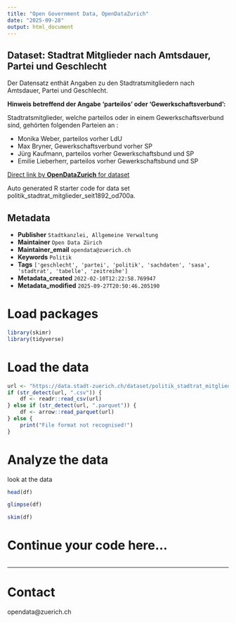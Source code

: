 ```yaml
---
title: "Open Government Data, OpenDataZurich"
date: "2025-09-28"
output: html_document
---
```


## Dataset: Stadtrat Mitglieder nach Amtsdauer, Partei und Geschlecht

Der Datensatz enthät Angaben zu den Stadtratsmitgliedern nach Amtsdauer, Partei und Geschlecht.

**Hinweis betreffend der Angabe 'parteilos' oder 'Gewerkschaftsverbund':**

Stadtratsmitglieder, welche parteilos oder in einem Gewerkschaftsverbund sind, gehörten folgenden Parteien an :

- Monika Weber, parteilos vorher LdU
- Max Bryner, Gewerkschaftsverbund vorher SP
- Jürg Kaufmann, parteilos vorher Gewerkschaftsbund und SP 
- Emilie Lieberherr, parteilos vorher Gewerkschaftsbund und SP





[]()



[Direct link by **OpenDataZurich** for dataset](https://data.stadt-zuerich.ch/dataset/politik_stadtrat_mitglieder_seit1892_od700a)

Auto generated R starter code for data set politik_stadtrat_mitglieder_seit1892_od700a.

## Metadata

- **Publisher** `Stadtkanzlei, Allgemeine Verwaltung`
- **Maintainer** `Open Data Zürich`
- **Maintainer_email** `opendata@zuerich.ch`
- **Keywords** `Politik`
- **Tags** `['geschlecht', 'partei', 'politik', 'sachdaten', 'sasa', 'stadtrat', 'tabelle', 'zeitreihe']`
- **Metadata_created** `2022-02-10T12:22:58.769947`
- **Metadata_modified** `2025-09-27T20:50:46.205190`


# Load packages

```r
library(skimr)
library(tidyverse)
```

# Load the data

```r
url <- "https://data.stadt-zuerich.ch/dataset/politik_stadtrat_mitglieder_seit1892_od700a/download/POL700OD700A.csv"
if (str_detect(url, ".csv")) {
    df <- readr::read_csv(url)
} else if (str_detect(url, ".parquet")) {
    df <- arrow::read_parquet(url)
} else {
    print("File format not recognised!")
}
```

# Analyze the data

look at the data
```r
head(df)
```

```r
glimpse(df)
```

```r
skim(df)
```

# Continue your code here...

```r

```

------------------------------------------------------------------------

# Contact

opendata@zuerich.ch
